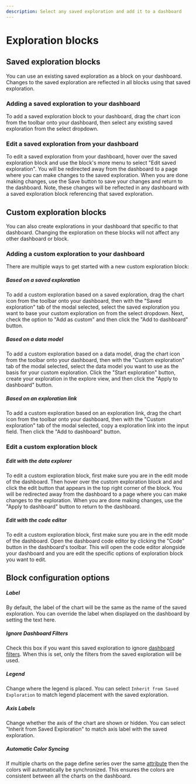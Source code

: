 ```yaml
---
description: Select any saved exploration and add it to a dashboard
---
```


# Exploration blocks

## Saved exploration blocks

You can use an existing saved exploration as a block on your dashboard.
Changes to the saved exploration are reflected in all blocks using that saved exploration.

### Adding a saved exploration to your dashboard

To add a saved exploration block to your dashboard, drag the chart icon from the toolbar onto your dashboard,
then select any existing saved exploration from the select dropdown.

### Edit a saved exploration from your dashboard

To edit a saved exploration from your dashboard, hover over the saved exploration block and use the
block's more menu to select "Edit saved exploration". You will be redirected away from the dashboard to
a page where you can make changes to the saved exploration. When you are done making changes, use the
Save button to save your changes and return to the dashboard. Note, these changes will be reflected in any
dashboard with a saved exploration block referencing that saved exploration.

## Custom exploration blocks

You can also create explorations in your dashboard that specific to that dashboard.
Changing the exploration on these blocks will not affect any other dashboard or block.

### Adding a custom exploration to your dashboard

There are multiple ways to get started with a new custom exploration block:

##### Based on a saved exploration

To add a custom exploration based on a saved exploration, drag the chart icon from the toolbar onto your dashboard,
then with the "Saved exploration" tab of the modal selected, select the saved exploration you want to base your custom exploration on
from the select dropdown. Next, check the option to "Add as custom" and then click the "Add to dashboard" button.

##### Based on a data model

To add a custom exploration based on a data model, drag the chart icon from the toolbar onto your dashboard,
then with the "Custom exploration" tab of the modal selected, select the data model you want to use as the basis for your custom exploration.
Click the "Start exploration" button, create your exploration in the explore view, and then click the "Apply to dashboard" button.

##### Based on an exploration link

To add a custom exploration based on an exploration link, drag the chart icon from the toolbar onto your dashboard,
then with the "Custom exploration" tab of the modal selected, copy a exploration link into the input field.
Then click the "Add to dashboard" button.

### Edit a custom exploration block

##### Edit with the data explorer

To edit a custom exploration block, first make sure you are in the edit mode of the dashboard.
Then hover over the custom exploration block and and click the edit button that appears in the top right corner of the block.
You will be redirected away from the dashboard to a page where you can make changes to the exploration.
When you are done making changes, use the "Apply to dashboard" button to return to the dashboard.

##### Edit with the code editor

To edit a custom exploration block, first make sure you are in the edit mode of the dashboard. Open the dashboard
code editor by clicking the "Code" button in the dashboard's toolbar.
This will open the code editor alongside your dashboard and you are edit the specific options of exploration block you want to edit.

## Block configuration options

##### Label

By default, the label of the chart will be the same as the name of the saved exploration.
You can override the label when displayed on the dashboard by setting the text here.

##### Ignore Dashboard Filters

Check this box if you want this saved exploration to ignore
[dashboard filters](/docs/dashboards/filters). When this is set, only the filters from the
saved exploration will be used.

##### Legend

Change where the legend is placed. You can select `Inherit from Saved Exploration` to match
legend placement with the saved exploration.

##### Axis Labels

Change whether the axis of the chart are shown or hidden. You can select
"Inherit from Saved Exploration" to match axis label with the saved exploration.

##### Automatic Color Syncing

If multiple charts on the page define series over the same
[attribute](/docs/data-modeling/#the-components-of-a-data-model)
then the colors will automatically be synchronized. This ensures the colors are
consistent between all the charts on the dashboard.
